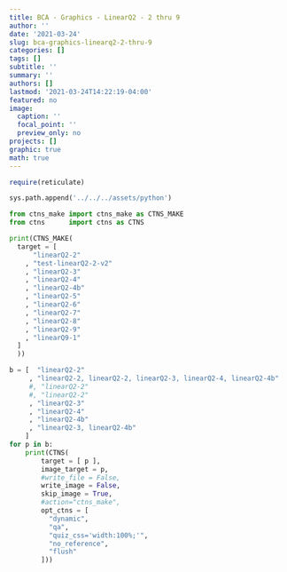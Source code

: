 ```yaml
---
title: BCA - Graphics - LinearQ2 - 2 thru 9
author: ''
date: '2021-03-24'
slug: bca-graphics-linearq2-2-thru-9
categories: []
tags: []
subtitle: ''
summary: ''
authors: []
lastmod: '2021-03-24T14:22:19-04:00'
featured: no
image:
  caption: ''
  focal_point: ''
  preview_only: no
projects: []
graphic: true
math: true
---
```

```r
require(reticulate)
```

```python
sys.path.append('../../../assets/python')

from ctns_make import ctns_make as CTNS_MAKE
from ctns      import ctns as CTNS
```

```python
print(CTNS_MAKE(
  target = [
      "linearQ2-2"
    , "test-linearQ2-2-v2"
    , "linearQ2-3"
    , "linearQ2-4"
    , "linearQ2-4b"
    , "linearQ2-5"
    , "linearQ2-6"
    , "linearQ2-7"
    , "linearQ2-8"
    , "linearQ2-9"
    , "linearQ9-1"
  ]
  ))
```

```python

b = [  "linearQ2-2"
     , "linearQ2-2, linearQ2-2, linearQ2-3, linearQ2-4, linearQ2-4b"
     #, "linearQ2-2"
     #, "linearQ2-2"
     , "linearQ2-3"
     , "linearQ2-4"
     , "linearQ2-4b"
     , "linearQ2-3, linearQ2-4b"
    ]
for p in b:
    print(CTNS(
        target = [ p ], 
        image_target = p,
        #write_file = False,
        write_image = False,
        skip_image = True,
        #action="ctns_make",
        opt_ctns = [
          "dynamic",
          "qa",
          "quiz_css='width:100%;'", 
          "no_reference",
          "flush"
        ]))
```
